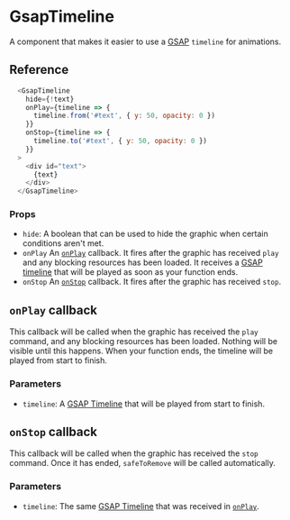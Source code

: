 # GsapTimeline 

A component that makes it easier to use a [GSAP](https://greensock.com/gsap/) `timeline` for animations.

## Reference

```js
  <GsapTimeline
    hide={!text}
    onPlay={timeline => {
      timeline.from('#text', { y: 50, opacity: 0 })
    }}
    onStop={timeline => {
      timeline.to('#text', { y: 50, opacity: 0 })
    }}
  >
    <div id="text">
      {text}
    </div>
  </GsapTimeline>
```

### Props

- `hide`: A boolean that can be used to hide the graphic when certain conditions aren't met. 
- `onPlay` An [`onPlay`](/docs/gsap-timeline#onplay-callback) callback. It fires after the graphic has received `play` and any blocking resources has been loaded. It receives a [GSAP timeline](https://greensock.com/docs/v3/GSAP/Timeline) that will be played as soon as your function ends. 
- `onStop` An [`onStop`](/docs/gsap-timeline#onplay-callback) callback. It fires after the graphic has received `stop`.

## `onPlay` callback

This callback will be called when the graphic has received the `play` command, and any blocking 
resources has been loaded. Nothing will be visible until this happens. When your function ends, 
the timeline will be played from start to finish.

### Parameters
- `timeline`: A [GSAP Timeline](https://greensock.com/docs/v3/GSAP/Timeline) that will be played from start to finish.

## `onStop` callback

This callback will be called when the graphic has received the `stop` command. Once it has ended, `safeToRemove` will be called automatically. 

### Parameters
- `timeline`: The same [GSAP Timeline](https://greensock.com/docs/v3/GSAP/Timeline) that was received in [`onPlay`](/docs/gsap-timeline#onplay-callback). 
